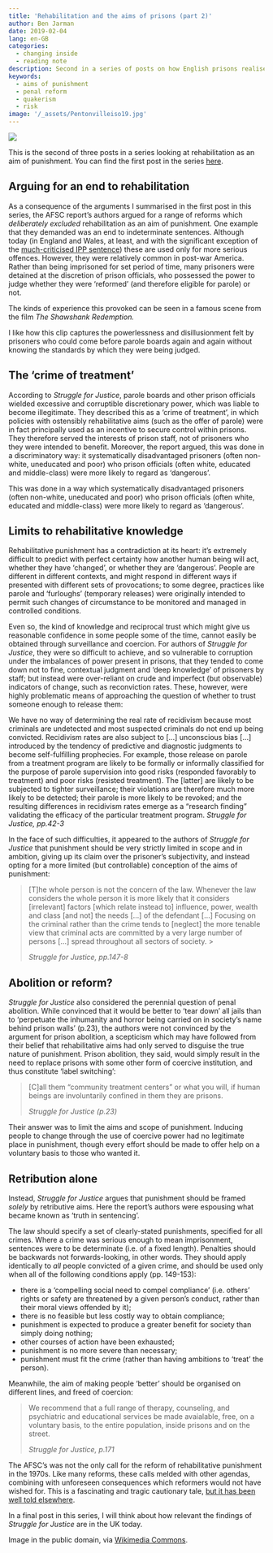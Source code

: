 ```yaml
---
title: 'Rehabilitation and the aims of prisons (part 2)'
author: Ben Jarman
date: 2019-02-04
lang: en-GB
categories:
  - changing inside
  - reading note
description: Second in a series of posts on how English prisons realise the aim of rehabilitation
keywords:
  - aims of punishment
  - penal reform
  - quakerism
  - risk
image: '/_assets/Pentonvilleiso19.jpg'
---
```


![]({{< meta image >}})

This is the second of three posts in a series looking at rehabilitation as an aim of punishment. You can find the first post in the series [here](https://changinginside.co.uk/?p=369).

## Arguing for an end to rehabilitation

As a consequence of the arguments I summarised in the first post in this series, the AFSC report's authors argued for a range of reforms which *deliberately excluded* rehabilitation as an aim of punishment. One example that they demanded was an end to indeterminate sentences. Although today (in England and Wales, at least, and with the significant exception of the [much-criticised IPP sentence](https://en.wikipedia.org/wiki/Imprisonment_for_public_protection)) these are used only for more serious offences. However, they were relatively common in post-war America. Rather than being imprisoned for set period of time, many prisoners were detained at the discretion of prison officials, who possessed the power to judge whether they were 'reformed' (and therefore eligible for parole) or not.

The kinds of experience this provoked can be seen in a famous scene from the film *The Shawshank Redemption.*

I like how this clip captures the powerlessness and disillusionment felt by prisoners who could come before parole boards again and again without knowing the standards by which they were being judged.

## The 'crime of treatment'

According to *Struggle for Justice*, parole boards and other prison officials wielded excessive and corruptible discretionary power, which was liable to become illegitimate. They described this as a 'crime of treatment', in which policies with ostensibly rehabilitative aims (such as the offer of parole) were in fact principally used as an incentive to secure control within prisons. They therefore served the interests of prison staff, not of prisoners who they were intended to benefit. Moreover, the report argued, this was done in a discriminatory way: it systematically disadvantaged prisoners (often non-white, uneducated and poor) who prison officials (often white, educated and middle-class) were more likely to regard as 'dangerous'.

This was done in a way which systematically disadvantaged prisoners (often non-white, uneducated and poor) who prison officials (often white, educated and middle-class) were more likely to regard as 'dangerous'.

## Limits to rehabilitative knowledge

Rehabilitative punishment has a contradiction at its heart: it's extremely difficult to predict with perfect certainty how another human being will act, whether they have 'changed', or whether they are 'dangerous'. People are different in different contexts, and might respond in different ways if presented with different sets of provocations; to some degree, practices like parole and 'furloughs' (temporary releases) were originally intended to permit such changes of circumstance to be monitored and managed in controlled conditions.

Even so, the kind of knowledge and reciprocal trust which might give us reasonable confidence in some people some of the time, cannot easily be obtained through surveillance and coercion. For authors of *Struggle for Justice*, they were so difficult to achieve, and so vulnerable to corruption under the imbalances of power present in prisons, that they tended to come down not to fine, contextual judgment and 'deep knowledge' of prisoners by staff; but instead were over-reliant on crude and imperfect (but observable) indicators of change, such as reconviction rates. These, however, were highly problematic means of approaching the question of whether to trust someone enough to release them:

We have no way of determining the real rate of recidivism because most criminals are undetected and most suspected criminals do not end up being convicted. Recidivism rates are also subject to \[...\] unconscious bias \[...\] introduced by the tendency of predictive and diagnostic judgments to become self-fulfilling prophecies. For example, those release on parole from a treatment program are likely to be formally or informally classified for the purpose of parole supervision into good risks (responded favorably to treatment) and poor risks (resisted treatment). The \[latter\] are likely to be subjected to tighter surveillance; their violations are therefore much more likely to be detected; their parole is more likely to be revoked; and the resulting differences in recidivism rates emerge as a "research finding" validating the efficacy of the particular treatment program. *Struggle for Justice, pp.42-3*

In the face of such difficulties, it appeared to the authors of *Struggle for Justice* that punishment should be very strictly limited in scope and in ambition, giving up its claim over the prisoner's subjectivity, and instead opting for a more limited (but controllable) conception of the aims of punishment:

> \[T\]he whole person is not the concern of the law. Whenever the law considers the whole person it is more likely that it considers \[irrelevant\] factors \[which relate instead to\] influence, power, wealth and class \[and not\] the needs \[...\] of the defendant \[...\] Focusing on the criminal rather than the crime tends to \[neglect\] the more tenable view that criminal acts are committed by a very large number of persons \[...\] spread throughout all sectors of society. >
> 
> *Struggle for Justice, pp.147-8*

## Abolition or reform?

*Struggle for Justice* also considered the perennial question of penal abolition. While convinced that it would be better to 'tear down' all jails than to 'perpetuate the inhumanity and horror being carried on in society's name behind prison walls' (p.23), the authors were not convinced by the argument for prison abolition, a scepticism which may have followed from their belief that rehabilitative aims had only served to disguise the true nature of punishment. Prison abolition, they said, would simply result in the need to replace prisons with some other form of coercive institution, and thus constitute 'label switching':

> \[C\]all them "community treatment centers" or what you will, if human beings are involuntarily confined in them they are prisons. 
> 
> *Struggle for Justice (p.23)*

Their answer was to limit the aims and scope of punishment. Inducing people to change through the use of coercive power had no legitimate place in punishment, though every effort should be made to offer help on a voluntary basis to those who wanted it.

## Retribution alone

Instead, *Struggle for Justice *argues that punishment should be framed *solely* by retributive aims. Here the report's authors were espousing what became known as 'truth in sentencing'.

The law should specify a set of clearly-stated punishments, specified for all crimes. Where a crime was serious enough to mean imprisonment, sentences were to be determinate (i.e. of a fixed length). Penalties should be backwards not forwards-looking, in other words. They should apply identically to *all* people convicted of a given crime, and should be used only when all of the following conditions apply (pp. 149-153):

-   there is a 'compelling social need to compel compliance' (i.e. others' rights or safety are threatened by a given person's conduct, rather than their moral views offended by it);
-   there is no feasible but less costly way to obtain compliance;
-   punishment is expected to produce a greater benefit for society than simply doing nothing;
-   other courses of action have been exhausted;
-   punishment is no more severe than necessary;
-   punishment must fit the crime (rather than having ambitions to 'treat' the person).

Meanwhile, the aim of making people 'better' should be organised on different lines, and freed of coercion:

> We recommend that a full range of therapy, counseling, and psychiatric and educational services be made avaialable, free, on a voluntary basis, to the entire population, inside prisons and on the street.
> 
> *Struggle for Justice, p.171*

The AFSC's was not the only call for the reform of rehabilitative punishment in the 1970s. Like many reforms, these calls melded with other agendas, combining with unforeseen consequences which reformers would not have wished for. This is a fascinating and tragic cautionary tale, [but it has been well told elsewhere](https://www.ribbonfarm.com/2016/12/15/robert-martinson-and-the-tragedy-of-the-american-prison/).

In a final post in this series, I will think about how relevant the findings of *Struggle for Justice* are in the UK today.

::: {.callout-note}
Image in the public domain, via [Wikimedia Commons](https://en.wikipedia.org/wiki/File:Pentonvilleiso19.jpg).
:::
